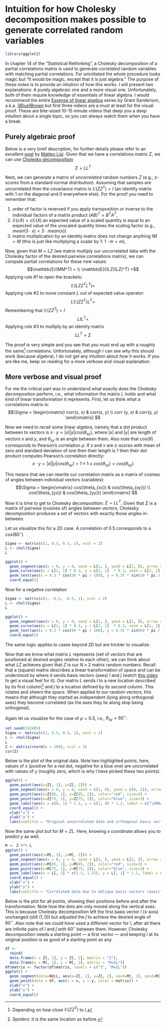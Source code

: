 # Intuition for how Cholesky decomposition makes possible to generate correlated random variables

```r
library(ggplot2)
```

In chapter 14 of the "Statistical Rethinking", a Cholesky decomposition of a partial correlations matrix is used to generate _correlated_ random variables with matching partial correlations. For uninitiated the whole procedure looks magic but "It would be magic, except that it is just algebra." The purpose of these notes is to provide an intuition of how this works. I will present two explanations: A purely algebraic one and a more visual one. Unfortunately, both of them require knowledge of essentials of linear algebra. I would recommend the entire [Essense of linear algebra](https://youtu.be/fNk_zzaMoSs) series by Grant Sanderson, a.k.a. [3Blue1Brown](https://www.3blue1brown.com/) but first three videos are a must at least for the visual proof. These are bite-sized 10-15 minute videos that deep you a deep intuition about a single topic, so you can always watch them when you have a break.

## Purely algebraic proof
Below is a very brief description, for further details please refer to an excellent [post](https://mlisi.xyz/post/simulating-correlated-variables-with-the-cholesky-factorization) by [Matteo Lisi](https://mlisi.xyz/). Given that we have a correlations matrix $\Sigma$, we can use [Cholesky decomposition](https://en.wikipedia.org/wiki/Cholesky_decomposition):
$$\Sigma = LL^T$$

Next, we can generate a matrix of _uncorrelated_ random numbers $Z$ (e.g., z-scores from a standard normal distribution). Assuming that samples are uncorrelated then the covariance matrix is $\mathbb{E}(ZZ^T) = I$ (an identity matrix with $1$ on the diagonal and $0$ everywhere else). For the proof you need to remember that:

1. order of factor is reversed if you apply transposition or inverse to the individual factors of a matrix product $(AB)^T = B^TA^T$,
2. $\mathbb{E}(cX) = c\mathbb{E}(X)$ an expected value of a scaled quantity is equal to an expected value of the unscaled quantity times the scaling factor (e.g., $mean(3\cdot x) = 3\cdot mean(x)$)
3. matrix multiplication by an identity matrix does not change anything $IM=M$ (this is just like multiplying a scalar by $1$: $1\cdot m = m$),

Now, given that $M=LZ$ (we matrix multiply our uncorrelated data with the Cholesky factor of the desired pairwise correlations matrix), we can compute partial correlations for these new values
$$\mathbb{E}(MM^T) = \\
\mathbb{E}((LZ)(LZ)^T) =$$
Applying rule #1 to open the brackets:
$$\mathbb{E}(L Z Z^T L^T) =$$
Applying rule #2 to move constant $L$ out of expected value operator:
$$L\mathbb{E}(Z Z^T) L^T =$$
Remembering that $\mathbb{E}(ZZ^T) = I$
$$L I L^T =$$
Applying rule #3 to multiply by an identity matrix
$$L L^T = \Sigma$$

The proof is very simple and you see that you must end up with a roughly the same^[Depending on how close $\mathbb{E}(ZZ^T)$ to $I$.] correlations. Unfortunately, although I can see _why_ this should work (because algebra), I do not get any intuition about _how_ it works. If you are like me, keep on reading for a more verbose and visual explanation.

## More verbose and visual proof
For me the critical part was to understand what exactly does the Cholesky decomposition perform, i.e., what information the matrix $L$ holds and what kind of linear transformation it represents. First, let us think what a correlations matrix is:
$$\Sigma = \begin{vmatrix} corr(x, x) & corr(x, y) \\ corr (y, x) & corr(y, y) \end{vmatrix} $$

Now we need to recall some linear algebra, namely that a dot product between to vectors is $x \cdot y = |x| |y| cos(\theta_{xy})$, where $|x|$ and $|y|$ are length of vectors $x$ and $y$, and $\theta_{xy}$ is an angle between them. Also note that $cos(\theta)$ corresponds to Pearson's correlation $\rho$. If $x$ and $v$ are z-scores with mean of zero and standard deviation of one then their length is $1$ then their dot product computes Pearson's correlation directly: 
$$x \cdot y = |x| |y| cos(\theta_{xy}) = 1 \times 1 \times cos(\theta_{xy}) = cos(\theta_{xy})$$

This means that we can rewrite our correlation matrix as a matrix of cosines of angles between individual vectors (variables):
$$\Sigma = \begin{vmatrix} cos(\theta_{xx}) & cos(\theta_{xy})) \\ cos(\theta_{yx}) & cos(\theta_{yy})) \end{vmatrix} $$

Now it is time to get to Cholesky decomposition: $\Sigma = L L^T$. Given that $\Sigma$ is a matrix of pairwise (cosines of) angles between vectors, Cholesky decomposition produces a set of vectors with exactly those angles in-between.

Let us visualize this for a 2D case. A correlation of $0.5$ corresponds to a $cos(60 ^{\circ})$

```r
Sigma <- matrix(c(1, 0.5, 0.5, 1), ncol = 2)
L <- chol(Sigma)
L
```

```r
ggplot() + 
  geom_segment(aes(x = 0, y = 0, xend = L[1, ], yend = L[2, ]), arrow = arrow(length = unit(0.03, "npc"))) +
  geom_curve(aes(x = L[1, 1] * 0.3, y = L[2, 1]  * 0.3, xend = L[1, 2]  * 0.3, yend = L[2, 2]  * 0.3), curvature = 0.5) +
  geom_text(aes(x = 0.3 * cos(30 * pi / 180), y = 0.35 * sin(30 * pi / 180), label = "cos(60°) = 0.5"), hjust=-1, vjust=-1) +
  coord_equal()
```

Now for a negative correlation
```r
Sigma <- matrix(c(1, -0.5, -0.5, 1), ncol = 2)
L <- chol(Sigma)
L
```

```r
ggplot() + 
  geom_segment(aes(x = 0, y = 0, xend = L[1, ], yend = L[2, ]), arrow = arrow(length = unit(0.03, "npc"))) +
  geom_curve(aes(x = L[1, 1] * 0.3, y = L[2, 1]  * 0.3, xend = L[1, 2]  * 0.3, yend = L[2, 2]  * 0.3), curvature = 0.5) +
  geom_text(aes(x = 0.3 * cos(60 * pi / 180), y = 0.35 * sin(60 * pi / 180), label = "cos(120°) = -0.5"), hjust=-1, vjust=-1) +
  coord_equal()
```

The same logic applies to cases beyond 2D but are trickier to visualize. 

Now that we know what matrix $L$ represents (set of vectors that are positioned at desired angles relative to each other), we can think about what $LZ$ achieves given that $Z$ is our $N\times 2$ matrix random numbers. Recall that a (square) matrix describes a linear transformation of space and can be understood by where it sends basis vectors (axes) $\hat{i}$ and $\hat{j}$ (watch [this video](https://youtu.be/kYB8IZa5AuE) to get a visual feel for it). Our matrix $L$ sends $\hat{i}$ to a new location described by its first column^[Spoilers: it is the same location as before.] and $\hat{j}$ to a location defined by its second column. This rotates and sheers the space. When applied to our random vectors, this means that although they started as independent (lying along orthogonal axes) they become correlated (as the axes they lie along stop being orthogonal). 

Again let us visualize for the case of $\rho=0.5$, i.e., $\theta_{xy} = 60 ^\circ$:
```r
set.seed(192405)
Sigma <- matrix(c(1, 0.5, 0.5, 1), ncol = 2)
L <- chol(Sigma)
L
Z <- matrix(rnorm(n = 200), ncol = 2)
cor(Z)
```
Below is the plot of the original data. Note two highlighted points, here, values of x (positive for a red dot, negative for a blue one) are uncorrelated with values of y (roughly zero, which is why I have picked these two points). 
```r
ggplot() + 
  geom_point(aes(x=Z[, 1], y=Z[, 2])) +
  geom_segment(aes(x = 0, y = 0, xend = c(1, 0), yend = c(0, 1)), arrow = arrow(length = unit(0.03, "npc"))) +
  geom_point(aes(x=Z[85, 1], y=Z[85, 2]), color="red", size=3) +
  geom_point(aes(x=Z[75, 1], y=Z[75, 2]), color="blue", size=3) +
  geom_label(aes(x = c(0, 1) * 1.2, y = c(1, 0) * 1.2, label = c("\U00ee", "\U0135")), color="blue") +
  coord_equal() +
  xlab("x") +
  ylab("y") +
  labs(subtitle = "Original uncorrelated data and orthogonal basis vectors (axes)")
```
Now the same plot but for $M = ZL$. Here, knowing $x$ coordinate allows you to predict $y$ as well. 
```r
M <- Z %*% L
ggplot() + 
  geom_point(aes(x=M[, 1], y=M[, 2])) +
  geom_segment(aes(x = 0, y = 0, xend = L[1, ], yend = L[2, ]), arrow = arrow(length = unit(0.03, "npc"))) +
  geom_point(aes(x=M[85, 1], y=M[85, 2]), color="red", size=3) +
  geom_point(aes(x=M[75, 1], y=M[75, 2]), color="blue", size=3) +
  geom_label(aes(x = L[, 2] * c(1.1, 1.25), y = L[, 1] * 1.1, label = c("\U00ee", "\U0135")), color="blue") +
  coord_equal() +
  xlab("x") +
  ylab("y") +
  labs(subtitle = "Correlated data due to oblique basis vectors (axes)")
```

Below is the plot for all points, showing their positions before and after the transformation. Note how the dots are only moved along the vertical axes. This is because Cholesky decomposition left the first basis vector $\hat{i}$ (x-axis) unchanged (still $(1, 0)$) but adjusted the $\hat{j}$ to achieve the desired angle of $60^\circ$. Also note that we _could have_ used a different vector for $\hat{i}$, after all there are infinite pairs of $\hat{i}$ and $\hat{j}$ with $60^\circ$ between them. However, Cholesky decomposition needs a starting point --- a first vector --- and keeping $\hat{i}$ at its original position is as good of a starting point as any.
```r
df <-
  rbind(
  data.frame(x = Z[, 1], y = Z[, 2], matrix = "Z"),
  data.frame(x = M[, 1], y = M[, 2], matrix = "M=ZL"))
df$matrix <- factor(df$matrix, levels = c("Z", "M=ZL")) 
ggplot() +
  geom_segment(data=NULL, aes(x=Z[, 1], y=Z[, 2], xend=M[, 1], yend=M[, 2])) +
  geom_point(data = df, aes(x = x, y = y, color = matrix)) +
  xlab("x") +
  ylab("y") +
  coord_equal()
```
